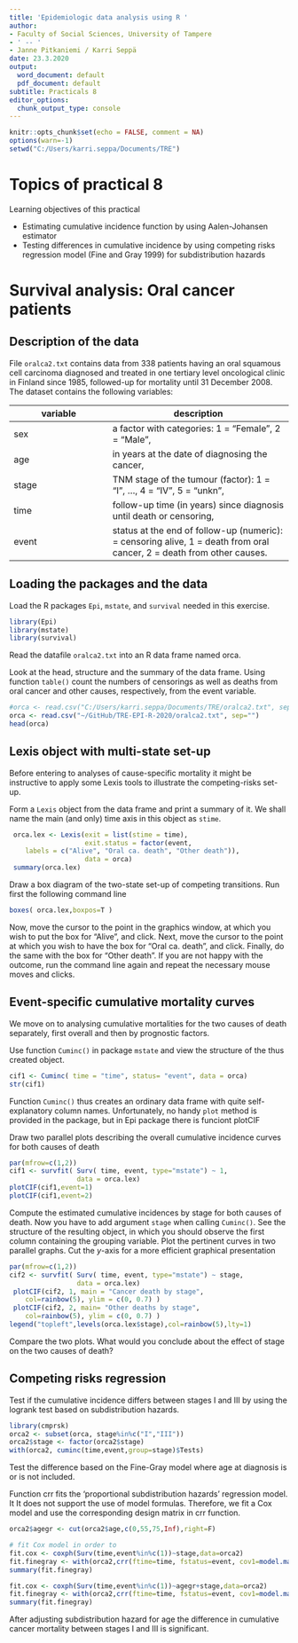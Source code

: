 ```yaml
---
title: 'Epidemiologic data analysis using R '
author:
- Faculty of Social Sciences, University of Tampere
- ' -- '
- Janne Pitkaniemi / Karri Seppä
date: 23.3.2020
output:
  word_document: default
  pdf_document: default
subtitle: Practicals 8
editor_options: 
  chunk_output_type: console
---
```



```r
knitr::opts_chunk$set(echo = FALSE, comment = NA)
options(warn=-1)
setwd("C:/Users/karri.seppa/Documents/TRE")
```


# Topics of practical 8



Learning objectives of this practical

*   Estimating cumulative incidence function by using Aalen-Johansen estimator
*   Testing differences in cumulative incidence by using competing risks regression model (Fine and Gray 1999) for subdistribution hazards


# Survival analysis: Oral cancer patients


## Description of the data


File ``oralca2.txt`` contains data from 338
patients having an oral squamous cell carcinoma diagnosed and treated
in one tertiary level oncological clinic in Finland since 1985, followed-up
for mortality until 31 December 2008.
The dataset contains the following variables:

variable    | description
----------- | --------------------
sex         |a factor with categories: 1 = "Female", 2 = "Male",    
age         |in years at the date of diagnosing the cancer,  
stage       |TNM stage of the tumour (factor): 1 = "I", ..., 4 = "IV", 5 = "unkn", 
time        |follow-up time (in years) since diagnosis until death or censoring,
event       |status at the end of follow-up (numeric): \newline 0 = censoring alive, 1 = death from oral cancer, 2 = death from other causes. 

            

## Loading the packages and the data


Load the R packages ``Epi``, ``mstate``, and ``survival`` needed in this exercise.
```r
library(Epi)
library(mstate)
library(survival)
```

Read the datafile ``oralca2.txt`` into an R data frame named orca. 

Look at the head, structure and the summary of the data frame. Using function ``table()`` count the numbers of censorings as well as deaths from oral cancer and other causes, respectively, from the event variable.

```r
#orca <- read.csv("C:/Users/karri.seppa/Documents/TRE/oralca2.txt", sep="")
orca <- read.csv("~/GitHub/TRE-EPI-R-2020/oralca2.txt", sep="")
head(orca)
```


## Lexis object with multi-state set-up

Before entering to analyses of cause-specific mortality it might be instructive to apply some Lexis tools
to illustrate the competing-risks set-up.

Form a ``Lexis`` object from the data frame and
print a summary of it. We shall name the main (and only) time axis in this object as ``stime``.
```r
 orca.lex <- Lexis(exit = list(stime = time),                  
                   exit.status = factor(event,
    labels = c("Alive", "Oral ca. death", "Other death")),
                   data = orca)
 summary(orca.lex)
```


Draw a box diagram of the two-state set-up of competing transitions. Run first the following command line

```r
boxes( orca.lex,boxpos=T )
```

Now, move the cursor to the point in the graphics window, at which you wish to put the box for "Alive", and click. Next, move the cursor to the point at which you wish to have the  box for "Oral ca. death", and click. Finally, do the same with the box for "Other death".
If you are not happy with the outcome, run the command line again and repeat the necessary mouse moves and clicks.

## Event-specific cumulative mortality curves

We move on to analysing cumulative mortalities for the
 two causes of death separately, first overall and then
 by prognostic factors.

 Use function ``Cuminc()`` in package ``mstate``
 and view the structure of the thus created object.

```r
cif1 <- Cuminc( time = "time", status= "event", data = orca)
str(cif1)
```


Function ``Cuminc()`` thus creates an ordinary data frame with quite self-explanatory column names. Unfortunately, no handy ``plot`` method is provided in the package, but in Epi package there is funciont plotCIF



Draw two parallel plots describing
the overall cumulative incidence curves for both causes of death

```r
par(mfrow=c(1,2))
cif1 <- survfit( Surv( time, event, type="mstate") ~ 1,
                 data = orca.lex)
plotCIF(cif1,event=1)
plotCIF(cif1,event=2)
```


Compute the estimated cumulative incidences by stage for both causes of death.
Now you have to add argument ``stage`` when calling
``Cuminc()``.
See the structure of the resulting object, in which you should
observe the first column containing the grouping variable.
Plot the pertinent curves in two parallel graphs.
Cut the $y$-axis for a more efficient graphical presentation

```r
par(mfrow=c(1,2))
cif2 <- survfit( Surv( time, event, type="mstate") ~ stage,
                 data = orca.lex)
 plotCIF(cif2, 1, main = "Cancer death by stage",
    col=rainbow(5), ylim = c(0, 0.7) )
 plotCIF(cif2, 2, main= "Other deaths by stage",
    col=rainbow(5), ylim = c(0, 0.7) )
legend("topleft",levels(orca.lex$stage),col=rainbow(5),lty=1)
```

Compare the two plots. What would you conclude about the
effect of stage on the two causes of death?


## Competing risks regression

Test if the cumulative incidence differs between stages I and III
by using the logrank test based on subdistribution hazards.

```r
library(cmprsk)
orca2 <- subset(orca, stage%in%c("I","III"))
orca2$stage <- factor(orca2$stage)
with(orca2, cuminc(time,event,group=stage)$Tests)
```

Test the difference based on the Fine-Gray model where age at diagnosis is or
is not included. 

Function crr fits the 'proportional subdistribution hazards' regression model. It
It does not support the use of model formulas. Therefore, we fit a Cox model and use the corresponding design matrix in crr function. 

```r
orca2$agegr <- cut(orca2$age,c(0,55,75,Inf),right=F)

# fit Cox model in order to 
fit.cox <- coxph(Surv(time,event%in%c(1))~stage,data=orca2)
fit.finegray <- with(orca2,crr(ftime=time, fstatus=event, cov1=model.matrix(fit.cox),failcode=1,cencode=0))
summary(fit.finegray)

fit.cox <- coxph(Surv(time,event%in%c(1))~agegr+stage,data=orca2)
fit.finegray <- with(orca2,crr(ftime=time, fstatus=event, cov1=model.matrix(fit.cox),failcode=1,cencode=0))
summary(fit.finegray)
```


After adjusting subdistribution hazard for age the difference in cumulative cancer mortality between stages I and III is significant.



